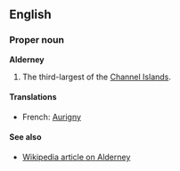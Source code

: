 ==English==
===Proper noun===
'''Alderney'''

#The third-largest of the [[Channel Islands]].

====Translations====

*French: [[Aurigny]]

====See also====

*[[en:Alderney|Wikipedia article on Alderney]]